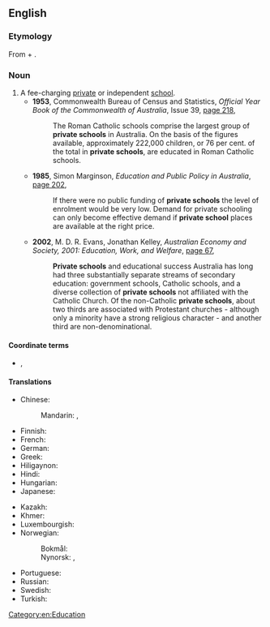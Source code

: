 ==English==

===Etymology===
From {{m|en|private}} + {{m|en|school}}.

===Noun===
{{en-noun}}

# A fee-charging [[private]] or independent [[school]].
#* '''1953''', Commonwealth Bureau of Census and Statistics, ''Official Year Book of the Commonwealth of Australia'', Issue 39, [http://books.google.com.au/books?id=jggvAQAAIAAJ&q=%22private+school%22|%22private+schools%22+australia+-intitle:%22%22+-inauthor:%22%22&dq=%22private+school%22|%22private+schools%22+australia+-intitle:%22%22+-inauthor:%22%22&hl=en&sa=X&ei=Q3HuT93nF5C0iQfbs4mfDQ&redir_esc=y page 218],
#*: The Roman Catholic schools comprise the largest group of '''private schools''' in Australia. On the basis of the figures available, approximately 222,000 children, or 76 per cent. of the total in '''private schools''', are educated in Roman Catholic schools.
#* '''1985''', Simon Marginson, ''Education and Public Policy in Australia'', [http://books.google.com.au/books?id=3aa2NzfbGTsC&pg=PA202&dq=%22private+school%22|%22private+schools%22+australia+-intitle:%22%22+-inauthor:%22%22&hl=en&sa=X&ei=Q3HuT93nF5C0iQfbs4mfDQ&redir_esc=y#v=onepage&q=%22private%20school%22|%22private%20schools%22%20australia%20-intitle%3A%22%22%20-inauthor%3A%22%22&f=false page 202],
#*: If there were no public funding of '''private schools''' the level of enrolment would be very low. Demand for private schooling can only become effective demand if '''private school''' places are available at the right price.
#* '''2002''', M. D. R. Evans, Jonathan Kelley, ''Australian Economy and Society, 2001: Education, Work, and Welfare'', [http://books.google.com.au/books?id=67QUAdrmudAC&pg=PA67&dq=%22private+school%22|%22private+schools%22+australia+-intitle:%22%22+-inauthor:%22%22&hl=en&sa=X&ei=Q3HuT93nF5C0iQfbs4mfDQ&redir_esc=y#v=onepage&q=%22private%20school%22|%22private%20schools%22%20australia%20-intitle%3A%22%22%20-inauthor%3A%22%22&f=false page 67],
#*: '''Private schools''' and educational success Australia has long had three substantially separate streams of secondary education: government schools, Catholic schools, and a diverse collection of '''private schools''' not affiliated with the Catholic Church. Of the non-Catholic '''private schools''', about two thirds are associated with Protestant churches - although only a minority have a strong religious character - and another third are non-denominational.

====Coordinate terms====
* {{l|en|public school}}, {{l|en|state school}}

====Translations====
{{trans-top|fee-charging school}}
* Chinese:
*: Mandarin: {{t+|cmn|私立學校|sc=Hani}}, {{t+|cmn|私立学校|tr=sīlì xuéxiào|sc=Hani}}
* Finnish: {{t+|fi|yksityiskoulu}}
* French: {{t|fr|école privée|f}}
* German: {{t+|de|Privatschule|f}}
* Greek: {{t|el|ιδιωτικό σχολείο|n}}
* Hiligaynon: {{t|hil|eskwela-pribado}}
* Hindi: {{t|hi|प्राइवेट स्कूल|m|tr=prā'iveṭ skūl|sc=Deva}}
* Hungarian: {{t+|hu|magániskola}}
* Japanese: {{t+|ja|私立学校|tr=しりつがっこう, shiritsu gakkō|sc=Jpan}}
{{trans-mid}}
* Kazakh: {{t|kk|жеке мектеп|sc=Cyrl}}
* Khmer: {{t|km|សាលាឯកជន|tr=sala aek jon|sc=Khmr}}
* Luxembourgish: {{t|lb|Privatschoul|f}}
* Norwegian: 
*: Bokmål: {{t|nb|privatskole|m}}
*: Nynorsk: {{t|nn|privatskole|m}}, {{t|nn|privatskule|m}}
* Portuguese: {{t|pt|[[escola]] [[particular]]|f}}
* Russian: {{t|ru|ча́стная шко́ла|f}}
* Swedish: {{t+|sv|privatskola|c}}
* Turkish: {{t+|tr|özel okul}}
{{trans-bottom}}

[[Category:en:Education]]